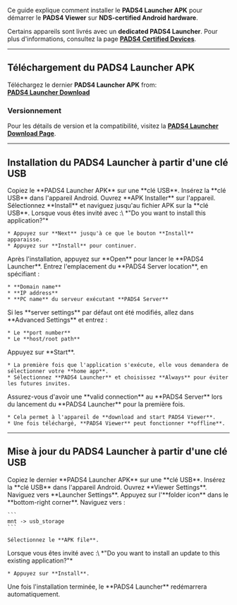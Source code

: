 Ce guide explique comment installer le **PADS4 Launcher APK** pour démarrer le **PADS4 Viewer** sur **NDS-certified Android hardware**.

<Note>Certains appareils sont livrés avec un **dedicated PADS4 Launcher**. Pour plus d'informations, consultez la page **[PADS4 Certified Devices](#)**.</Note>

***

## **Téléchargement du PADS4 Launcher APK**

Téléchargez le dernier **PADS4 Launcher APK** from:\
**[PADS4 Launcher Download](http://go.pads4.com/?fwlink=1004)**

### **Versionnement**

Pour les détails de version et la compatibilité, visitez la **[PADS4 Launcher Download Page](http://go.pads4.com/?fwlink=1004)**.

***

## **Installation du PADS4 Launcher à partir d'une clé USB**

<Steps>
  <Step title="Première étape">
    Copiez le **PADS4 Launcher APK** sur une **clé USB**.
  </Step>

  <Step title="Deuxième étape">
    Insérez la **clé USB** dans l'appareil Android.
  </Step>

  <Step title="Troisième étape">
    Ouvrez **APK Installer** sur l'appareil.
  </Step>

  <Step title="Quatrième étape">
    Sélectionnez **Install** et naviguez jusqu'au fichier APK sur la **clé USB**.
  </Step>

  <Step title="Cinquième étape">
    Lorsque vous êtes invité avec :\
    *"Do you want to install this application?"*

    * Appuyez sur **Next** jusqu'à ce que le bouton **Install** apparaisse.
    * Appuyez sur **Install** pour continuer.
  </Step>

  <Step title="Sixième étape">
    Après l'installation, appuyez sur **Open** pour lancer le **PADS4 Launcher**.
  </Step>

  <Step title="Septième étape">
    Entrez l'emplacement du **PADS4 Server location**, en spécifiant :

    * **Domain name**
    * **IP address**
    * **PC name** du serveur exécutant **PADS4 Server**
  </Step>

  <Step title="Huitième étape - *Optionnelle*">
    Si les **server settings** par défaut ont été modifiés, allez dans **Advanced Settings** et entrez :

    * Le **port number**
    * Le **host/root path**
  </Step>

  <Step title="Neuvième étape">
    Appuyez sur **Start**.

    * La première fois que l'application s'exécute, elle vous demandera de sélectionner votre **home app**.
    * Sélectionnez **PADS4 Launcher** et choisissez **Always** pour éviter les futures invites.
  </Step>

  <Step title="Dixième étape">
    Assurez-vous d'avoir une **valid connection** au **PADS4 Server** lors du lancement du **PADS4 Launcher** pour la première fois.

    * Cela permet à l'appareil de **download and start PADS4 Viewer**.
    * Une fois téléchargé, **PADS4 Viewer** peut fonctionner **offline**.
  </Step>
</Steps>

***

## **Mise à jour du PADS4 Launcher à partir d'une clé USB**

<Steps>
  <Step title="Première étape">
    Copiez le dernier **PADS4 Launcher APK** sur une **clé USB**.
  </Step>

  <Step title="Deuxième étape">
    Insérez la **clé USB** dans l'appareil Android.
  </Step>

  <Step title="Troisième étape">
    Ouvrez **Viewer Settings**.
  </Step>

  <Step title="Quatrième étape">
    Naviguez vers **Launcher Settings**.
  </Step>

  <Step title="Cinquième étape">
    Appuyez sur l'**folder icon** dans le **bottom-right corner**.
  </Step>

  <Step title="Sixième étape">
    Naviguez vers :

    ```
    mnt -> usb_storage  
    ```

    Sélectionnez le **APK file**.
  </Step>

  <Step title="Septième étape">
    Lorsque vous êtes invité avec :\
    *"Do you want to install an update to this existing application?"*

    * Appuyez sur **Install**.
  </Step>

  <Step title="Huitième étape">
    Une fois l'installation terminée, le **PADS4 Launcher** redémarrera automatiquement.
  </Step>
</Steps>
